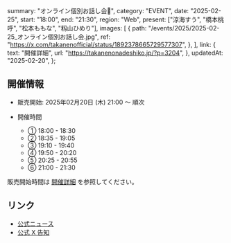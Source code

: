   summary: "オンライン個別お話し会📢",
  category: "EVENT",
  date: "2025-02-25",
  start: "18:00",
  end: "21:30",
  region: "Web",
  present: ["涼海すう", "橋本桃呼", "松本ももな", "籾山ひめり"],
  images: [
    {
      path: "/events/2025/2025-02-25_オンライン個別お話し会.jpg",
      ref: "https://x.com/takanenofficial/status/1892378665729577307",
    },
  ],
  link: {
    text: "開催詳細",
    url: "https://takanenonadeshiko.jp/?p=3204",
  },
  updatedAt: "2025-02-20",
};

## 開催情報

- 販売開始: 2025年02月20日 (木) 21:00 〜 順次
- 開催時間

  - ① 18:00 - 18:30
  - ② 18:35 - 19:05
  - ③ 19:10 - 19:40
  - ④ 19:50 - 20:20
  - ⑤ 20:25 - 20:55
  - ⑥ 21:00 - 21:30

販売開始時間は [開催詳細](https://takanenonadeshiko.jp/?p=3423) を参照してください。

## リンク

- [公式ニュース](https://takanenonadeshiko.jp/?p=3204)
- [公式 X 告知](https://x.com/takanenofficial/status/1878411672093855796)
